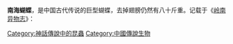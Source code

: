 '''南海蝴蝶'''，是中国古代传说的巨型蝴蝶，去掉翅膀仍然有八十斤重。记载于《[[岭南异物志|岭南异物志]]》：
{{cquote|常有人浮南海，泊于孤岸。忽有物如蒲帆飞过海，揭舟。竞以物击之，如帆者尽破碎坠地。视之，乃蛱蝶也。海人去其翅足秤之，得肉八十斤。啖之，极肥美。”或-{云}-，南海蝴蝶生于海市，其形态变化万端，又名‘百幻蝶’。}}

[[Category:神話傳說中的昆蟲|Category:神話傳說中的昆蟲]]
[[Category:中國傳說生物|Category:中國傳說生物]]